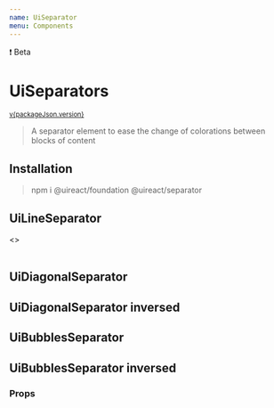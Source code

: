 ```yaml
---
name: UiSeparator
menu: Components
---
```





<UiBadge category="warning">❗️ Beta</UiBadge>

# UiSeparators

<sup>
  <a href="https://github.com/inavac182/ui-react/blob/main/packages/separator/" target="_blank">
    v{packageJson.version}
  </a>
</sup>

> A separator element to ease the change of colorations between blocks of content

## Installation

> npm i @uireact/foundation @uireact/separator

## UiLineSeparator

<Playground>
  <>
    <UiLineSeparator />
    <br />
    <UiLineSeparator inverse />
    <br />
    <UiLineSeparator delay={2000} />
  </>
</Playground>

## UiDiagonalSeparator

<Playground>
  <UiDiagonalSeparator from="primary" to="secondary" />
</Playground>

## UiDiagonalSeparator inversed

<Playground>
  <UiDiagonalSeparator from="primary" to="secondary" inverse />
</Playground>

## UiBubblesSeparator

<Playground>
  <UiBubblesSeparator from="secondary" to="primary" />
</Playground>

## UiBubblesSeparator inversed

<Playground>
  <UiBubblesSeparator from="secondary" to="primary" inverse />
</Playground>

### Props

<Props of={UiBubblesSeparator} />
